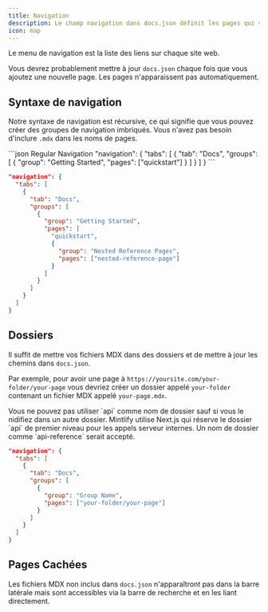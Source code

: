```yaml
---
title: Navigation
description: Le champ navigation dans docs.json définit les pages qui vont dans le menu de navigation
icon: map
---
```


Le menu de navigation est la liste des liens sur chaque site web.

Vous devrez probablement mettre à jour `docs.json` chaque fois que vous ajoutez une nouvelle page. Les pages n'apparaissent pas automatiquement.

## Syntaxe de navigation

Notre syntaxe de navigation est récursive, ce qui signifie que vous pouvez créer des groupes de navigation imbriqués. Vous n'avez pas besoin d'inclure `.mdx` dans les noms de pages.

<CodeGroup>
  ```json Regular Navigation
  "navigation": {
    "tabs": [
      {
        "tab": "Docs",
        "groups": [
          {
            "group": "Getting Started",
            "pages": ["quickstart"]
          }
        ]
      }
    ]
  }
  ```

  ```json Nested Navigation
  "navigation": {
    "tabs": [
      {
        "tab": "Docs",
        "groups": [
          {
            "group": "Getting Started",
            "pages": [
              "quickstart",
              {
                "group": "Nested Reference Pages",
                "pages": ["nested-reference-page"]
              }
            ]
          }
        ]
      }
    ]
  }
  ```
</CodeGroup>

## Dossiers

Il suffit de mettre vos fichiers MDX dans des dossiers et de mettre à jour les chemins dans `docs.json`.

Par exemple, pour avoir une page à `https://yoursite.com/your-folder/your-page` vous devriez créer un dossier appelé `your-folder` contenant un fichier MDX appelé `your-page.mdx`.

<Warning>
  Vous ne pouvez pas utiliser `api` comme nom de dossier sauf si vous le nidifiez dans un autre dossier. Mintlify utilise Next.js qui réserve le dossier `api` de premier niveau pour les appels serveur internes. Un nom de dossier comme `api-reference` serait accepté.
</Warning>

```json Navigation With Folder
"navigation": {
  "tabs": [
    {
      "tab": "Docs",
      "groups": [
        {
          "group": "Group Name",
          "pages": ["your-folder/your-page"]
        }
      ]
    }
  ]
}
```

## Pages Cachées

Les fichiers MDX non inclus dans `docs.json` n'apparaîtront pas dans la barre latérale mais sont accessibles via la barre de recherche et en les liant directement.
